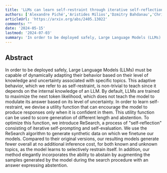 ```yaml
---
title: 'LLMs can learn self-restraint through iterative self-reflection'
authors: ['Alexandre Piché','Aristides Milios','Dzmitry Bahdanau','Chris Pal']
articleUrl: 'https://arxiv.org/abs/2405.13022'
comments: ""
date: '2024-05-15'
lastmod: '2024-07-03'
summary: 'In order to be deployed safely, Large Language Models (LLMs) must be capable of dynamically adapting their behavior based on their level of knowledge and uncertainty associated with specific topics. This adaptive behavior, which we refer to as self-restraint, is non-trivial to teach since it depends on the internal knowledge of an LLM. By default, LLMs are trained to maximize the next token likelihood, which does not teach the model to modulate its answer based on its level of uncertainty. In order to learn self-restraint, we devise a utility function that can encourage the model to produce responses only when it is confident in them. This utility function can be used to score generation of different length and abstention. To optimize this function, we introduce ReSearch, a process of "self-reflection" consisting of iterative self-prompting and self-evaluation. We use the ReSearch algorithm to generate synthetic data on which we finetune our models. Compared to their original versions, our resulting models generate fewer overall at no additional inference cost, for both known and unknown topics, as the model learns to selectively restrain itself. In addition, our method elegantly incorporates the ability to abstain by augmenting the samples generated by the model during the search procedure with an answer expressing abstention.'
---
```


## Abstract

In order to be deployed safely, Large Language Models (LLMs) must be capable of dynamically adapting their behavior based on their level of knowledge and uncertainty associated with specific topics. This adaptive behavior, which we refer to as self-restraint, is non-trivial to teach since it depends on the internal knowledge of an LLM. By default, LLMs are trained to maximize the next token likelihood, which does not teach the model to modulate its answer based on its level of uncertainty. In order to learn self-restraint, we devise a utility function that can encourage the model to produce responses only when it is confident in them. This utility function can be used to score generation of different length and abstention. To optimize this function, we introduce ReSearch, a process of "self-reflection" consisting of iterative self-prompting and self-evaluation. We use the ReSearch algorithm to generate synthetic data on which we finetune our models. Compared to their original versions, our resulting models generate fewer overall at no additional inference cost, for both known and unknown topics, as the model learns to selectively restrain itself. In addition, our method elegantly incorporates the ability to abstain by augmenting the samples generated by the model during the search procedure with an answer expressing abstention.
